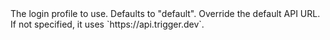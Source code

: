 
<ParamField body="Login profile" type="--profile">
  The login profile to use. Defaults to "default".
</ParamField>

<ParamField body="API URL" type="--api-url | -a">
  Override the default API URL. If not specified, it uses `https://api.trigger.dev`.
</ParamField>

<LogLevelOption />

<SkipTelemetryOption />

<HelpOption />

<VersionOption />